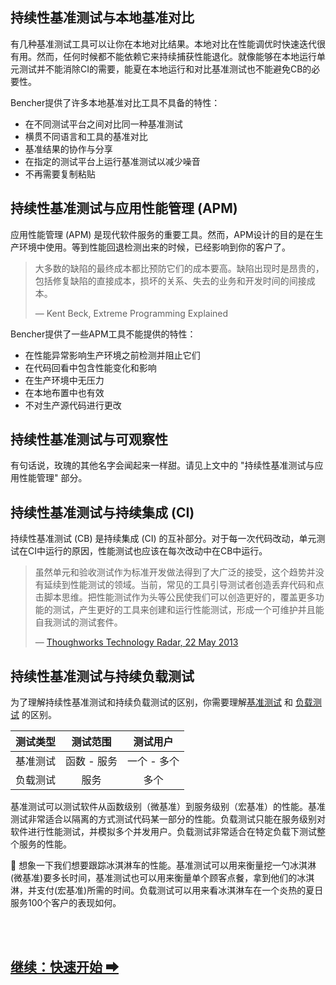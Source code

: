 
<BencherFooter />

## 持续性基准测试与本地基准对比

有几种基准测试工具可以让你在本地对比结果。本地对比在性能调优时快速迭代很有用。然而，任何时候都不能依赖它来持续捕获性能退化。就像能够在本地运行单元测试并不能消除CI的需要，能夏在本地运行和对比基准测试也不能避免CB的必要性。

Bencher提供了许多本地基准对比工具不具备的特性：
- 在不同测试平台之间对比同一种基准测试
- 横贯不同语言和工具的基准对比
- 基准结果的协作与分享
- 在指定的测试平台上运行基准测试以减少噪音
- 不再需要复制粘贴

## 持续性基准测试与应用性能管理 (APM)

应用性能管理 (APM) 是现代软件服务的重要工具。然而，APM设计的目的是在生产环境中使用。等到性能回退检测出来的时候，已经影响到你的客户了。

> 大多数的缺陷的最终成本都比预防它们的成本要高。缺陷出现时是昂贵的，包括修复缺陷的直接成本，损坏的关系、失去的业务和开发时间的间接成本。
>
> — Kent Beck, Extreme Programming Explained

Bencher提供了一些APM工具不能提供的特性：
- 在性能异常影响生产环境之前检测并阻止它们
- 在代码回看中包含性能变化和影响
- 在生产环境中无压力
- 在本地布置中也有效
- 不对生产源代码进行更改

## 持续性基准测试与可观察性

有句话说，玫瑰的其他名字会闻起来一样甜。请见上文中的 "持续性基准测试与应用性能管理" 部分。

## 持续性基准测试与持续集成 (CI)

持续性基准测试 (CB) 是持续集成 (CI) 的互补部分。对于每一次代码改动，单元测试在CI中运行的原因，性能测试也应该在每次改动中在CB中运行。

> 虽然单元和验收测试作为标准开发做法得到了大广泛的接受，这个趋势并没有延续到性能测试的领域。当前，常见的工具引导测试者创造丢弃代码和点击脚本思维。把性能测试作为头等公民使我们可以创造更好的，覆盖更多功能的测试，产生更好的工具来创建和运行性能测试，形成一个可维护并且能自我测试的测试套件。
>
> — [Thoughworks Technology Radar, 22 May 2013](https://www.thoughtworks.com/en-us/radar/techniques/performance-testing-as-a-first-class-citizen)

## 持续性基准测试与持续负载测试

为了理解持续性基准测试和持续负载测试的区别，你需要理解[基准测试](https://en.wikipedia.org/wiki/Benchmark_(computing)) 和 [负载测试](https://en.wikipedia.org/wiki/Software_load_testing) 的区别。

| 测试类型 |  测试范围   |  测试用户   |
| :------: | :---------: | :---------: |
| 基准测试 | 函数 - 服务 | 一个 - 多个 |
| 负载测试 |    服务     |    多个     |

基准测试可以测试软件从函数级别（微基准）到服务级别（宏基准）的性能。基准测试非常适合以隔离的方式测试代码某一部分的性能。负载测试只能在服务级别对软件进行性能测试，并模拟多个并发用户。负载测试非常适合在特定负载下测试整个服务的性能。

🍦 想象一下我们想要跟踪冰淇淋车的性能。基准测试可以用来衡量挖一勺冰淇淋(微基准)要多长时间，基准测试也可以用来衡量单个顾客点餐，拿到他们的冰淇淋，并支付(宏基准)所需的时间。负载测试可以用来看冰淇淋车在一个炎热的夏日服务100个客户的表现如何。

<br/>
<br/>

<h2><a href="/zh/docs/tutorial/quick-start/">继续：快速开始 ➡</a></h2>